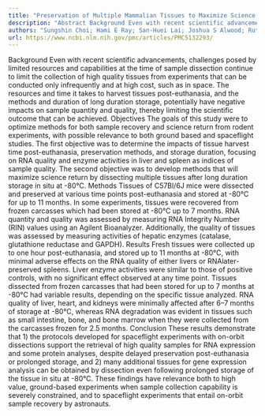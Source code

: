 ```yaml
---
title: "Preservation of Multiple Mammalian Tissues to Maximize Science Return from Ground Based and Spaceflight Experiments"
description: "Abstract Background Even with recent scientific advancements, challenges posed by limited resources and capabilities at the time of sample dissection continue to limit the collection of high quality t..."
authors: "Sungshin Choi; Hami E Ray; San-Huei Lai; Joshua S Alwood; Ruth K Globus; Francesco Cappello"
url: https://www.ncbi.nlm.nih.gov/pmc/articles/PMC5132293/
---
```


Background Even with recent scientific advancements, challenges posed by limited resources and capabilities at the time of sample dissection continue to limit the collection of high quality tissues from experiments that can be conducted only infrequently and at high cost, such as in space. The resources and time it takes to harvest tissues post-euthanasia, and the methods and duration of long duration storage, potentially have negative impacts on sample quantity and quality, thereby limiting the scientific outcome that can be achieved. Objectives The goals of this study were to optimize methods for both sample recovery and science return from rodent experiments, with possible relevance to both ground based and spaceflight studies. The first objective was to determine the impacts of tissue harvest time post-euthanasia, preservation methods, and storage duration, focusing on RNA quality and enzyme activities in liver and spleen as indices of sample quality. The second objective was to develop methods that will maximize science return by dissecting multiple tissues after long duration storage in situ at -80°C. Methods Tissues of C57Bl/6J mice were dissected and preserved at various time points post-euthanasia and stored at -80°C for up to 11 months. In some experiments, tissues were recovered from frozen carcasses which had been stored at -80°C up to 7 months. RNA quantity and quality was assessed by measuring RNA Integrity Number (RIN) values using an Agilent Bioanalyzer. Additionally, the quality of tissues was assessed by measuring activities of hepatic enzymes (catalase, glutathione reductase and GAPDH). Results Fresh tissues were collected up to one hour post-euthanasia, and stored up to 11 months at -80°C, with minimal adverse effects on the RNA quality of either livers or RNAlater-preserved spleens. Liver enzyme activities were similar to those of positive controls, with no significant effect observed at any time point. Tissues dissected from frozen carcasses that had been stored for up to 7 months at -80°C had variable results, depending on the specific tissue analyzed. RNA quality of liver, heart, and kidneys were minimally affected after 6–7 months of storage at -80°C, whereas RNA degradation was evident in tissues such as small intestine, bone, and bone marrow when they were collected from the carcasses frozen for 2.5 months. Conclusion These results demonstrate that 1) the protocols developed for spaceflight experiments with on-orbit dissections support the retrieval of high quality samples for RNA expression and some protein analyses, despite delayed preservation post-euthanasia or prolonged storage, and 2) many additional tissues for gene expression analysis can be obtained by dissection even following prolonged storage of the tissue in situ at -80°C. These findings have relevance both to high value, ground-based experiments when sample collection capability is severely constrained, and to spaceflight experiments that entail on-orbit sample recovery by astronauts.

